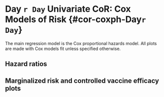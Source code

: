 # Day `r Day` Univariate CoR: Cox Models of Risk {#cor-coxph-Day`r Day`}

The main regression model is the Cox proportional hazards model. All plots are made with Cox models fit unless specified otherwise.

## Hazard ratios

\begin{table}[H]
\caption{Inference for Day `r Day` antibody marker covariate-adjusted correlates of risk of COVID in the vaccine group: Hazard ratios per 10-fold increment in the marker*}
\begin{center}
    \input{\pathCoRoutput`r Day`/CoR_univariable_svycoxph_pretty_\studyname}\\
\end{center}
*Baseline covariates adjusted for: age in years, at risk or not, community of color or not
%, baseline risk score
. Average follow-up time \input{\pathCoRoutput`r Day`/CoR_mean_followup_time_vacc_\studyname} days, maximum follow-up time \input{\pathCoRoutput`r Day`/CoR_max_followup_time_vacc_\studyname} days.\\
**No. at-risk = number of per-protocol baseline negative vaccine recipients at-risk for COVID; no. cases = number of this cohort with an observed COVID endpoints starting 7 days post Day `r Day` visit.

    %\label{tab:CoR_univariable_svycoxph_pretty_\studyname}
\end{table}


\begin{table}[H]
\caption{Inference for Day `r Day` antibody marker covariate-adjusted correlates of risk of COVID in the vaccine group: Hazard ratios for Middle vs. Upper tertile vs. Lower tertile*}
\begin{center}
\setlength{\tabcolsep}{.5ex}
\input{\pathCoRoutput`r Day`/CoR_univariable_svycoxph_cat_pretty_\studyname}\\
\end{center}
*Baseline covariates adjusted for: age in years, at risk or not, community of color or not
%, baseline risk score
. Average follow-up time \input{\pathCoRoutput`r Day`/CoR_mean_followup_time_vacc_\studyname} days, maximum follow-up time \input{\pathCoRoutput`r Day`/CoR_max_followup_time_vacc_\studyname} days.
Cutpoints:
%Day `r Day` cutpoints:
\input{\pathCoRoutput`r Day`/cutpoints_D`r Day`bindSpike_\studyname},  
\input{\pathCoRoutput`r Day`/cutpoints_D`r Day`bindRBD_\studyname},  
\input{\pathCoRoutput`r Day`/cutpoints_D`r Day`pseudoneutid50_\studyname},  
\input{\pathCoRoutput`r Day`/cutpoints_D`r Day`pseudoneutid80_\studyname}.
%fold-rise cutpoints:
%\input{\pathCoRoutput`r Day`/cutpoints_D`r Day`overBbindSpike_\studyname},  
%\input{\pathCoRoutput`r Day`/cutpoints_D`r Day`overBbindRBD_\studyname},  
%\input{\pathCoRoutput`r Day`/cutpoints_D`r Day`overBpseudoneutid50_\studyname},  
%\input{\pathCoRoutput`r Day`/cutpoints_D`r Day`overBpseudoneutid80_\studyname}.  
\\
**No. at-risk = number of per-protocol baseline negative vaccine recipients at-risk for COVID at 7 days post Day `r Day` visit; no. cases = number of this cohort with an observed COVID endpoints.\\
***Generalized Wald-test p-value of the null hypothesis that the hazard rate is constant across the Lower, Middle, and Upper tertile groups.
    %\label{tab:CoR_univariable_svycoxph_cat_pretty_\studyname}
\end{table}
\begin{figure}[H]
    \includegraphics[width=1\textwidth]{\pathCoRoutput`r Day`/hr_forest_bindSpike_\studyname}
    \includegraphics[width=1\textwidth]{\pathCoRoutput`r Day`/hr_forest_bindRBD_\studyname}
    \includegraphics[width=1\textwidth]{\pathCoRoutput`r Day`/hr_forest_pseudoneutid50_\studyname}
    \includegraphics[width=1\textwidth]{\pathCoRoutput`r Day`/hr_forest_pseudoneutid80_\studyname}
    \caption{Forest plots of hazard ratios per 10-fold increase in the marker among baseline seronegative vaccine recipients and subgroups with 95\% point-wise confidence intervals.}
\end{figure}
\clearpage
\begin{figure}[H]
    \centering
    \includegraphics[width=1\textwidth]{\pathCoRoutput`r Day`/hr_forest_marginal_bindSpike_\studyname}
    \caption{Forest plots of hazard ratios per 10-fold increase in the Day `r Day` binding Ab to spike markers among baseline seronegative vaccine recipients (top row) and eight subpopulations (row 2-9) with 95\% point-wise confidence intervals.}
\end{figure}
\begin{figure}[H]
    \centering
    \includegraphics[width=1\textwidth]{\pathCoRoutput`r Day`/hr_forest_marginal_bindRBD_\studyname}
    \caption{Forest plots of hazard ratios per 10-fold increase in the  Day `r Day` binding Ab to RBD markers among baseline seronegative vaccine recipients (top row) and eight subpopulations (row 2-9) with 95\% point-wise confidence intervals.}
\end{figure}
\begin{figure}[H]
    \centering
    \includegraphics[width=1\textwidth]{\pathCoRoutput`r Day`/hr_forest_marginal_pseudoneutid50_\studyname}
    \caption{Forest plots of hazard ratios per 10-fold increase in the  Day `r Day` pseudo neut ID50 markers among baseline seronegative vaccine recipients (top row) and eight subpopulations (row 2-9) with 95\% point-wise confidence intervals.}
\end{figure}
<!-- \begin{figure}[H] -->
<!--     \centering -->
<!--     \includegraphics[width=1\textwidth]{\pathCoRoutput`r Day`/hr_forest_marginal_liveneutmn50_\studyname} -->
<!--     \caption{Forest plots of hazard ratios per 10-fold increase in the  Day `r Day` live neut MN50 markers among baseline seronegative vaccine recipients (top row) and eight subpopulations (row 2-9) with 95\% point-wise confidence intervals.} -->
<!-- \end{figure} -->
\begin{figure}[H]
    \centering
    \includegraphics[width=1\textwidth]{\pathCoRoutput`r Day`/hr_forest_marginal_pseudoneutid80_\studyname}
    \caption{Forest plots of hazard ratios per 10-fold increase in the  Day `r Day` pseudo neut ID80 markers among baseline seronegative vaccine recipients (top row) and eight subpopulations (row 2-9) with 95\% point-wise confidence intervals.}
\end{figure}
\clearpage
<!-- \begin{table}[H] -->
<!--     \setlength{\tabcolsep}{.5ex} -->
<!-- \scriptsize{ -->
<!--     \input{\pathCoRoutput`r Day`/CoR_univariable_svycoxph_\studyname} -->
<!-- } -->
<!-- \caption{CoR models among baseline seronegative vaccine recipients. Each column corresponds to one Cox model fitted by survey::svycoxph.} -->
<!--     \label{tab:CoR_univariable_svycoxph_\studyname} -->
<!-- \end{table} -->
<!-- \begin{table}[H] -->
<!--     \setlength{\tabcolsep}{.5ex} -->
<!--     \input{\pathCoRoutput`r Day`/CoR_pseudoneutid80_sens_noCases_\studyname} -->
<!-- \caption{CoR models for Day `r Day` pseudo neut ID80 among baseline seronegative vaccine recipients. Each row corresponds to one Cox model fitted by survey::svycoxph.For each model, a different dataset that keeps a random subset of the cases is used. The original dataset has 66 cases.} -->
<!--     \label{tab:CoR_Day`r Day`pseudoneutid80_sens_noCases_\studyname} -->
<!-- \end{table} -->
<!-- \begin{table}[H] -->
<!--     \setlength{\tabcolsep}{.5ex} -->
<!--     \input{\pathCoRoutput`r Day`/CoR_pseudoneutid80_5cases_\studyname} -->
<!-- \caption{CoR models for Day `r Day` pseudo neut ID80 among baseline seronegative vaccine recipients. Each row corresponds to one Cox model fitted by survey::svycoxph.For each model, a different dataset that keeps a random subset of 5 cases is used.} -->
<!--     \label{tab:CoR_Day`r Day`pseudoneutid80_5cases_\studyname} -->
<!-- \end{table} -->
<!-- \begin{table}[H] -->
<!--     \input{\pathCoRoutput`r Day`/CoR_univariable_tps} -->
<!--     \caption{CoR models among baseline seronegative vaccine recipients. Each column corresponds to one logistic regression model fitted by osDesign::tps. } -->
<!--     \label{tab:CoR_univariable_tps} -->
<!-- \end{table} -->
<!-- \begin{table}[H] -->
<!--     \input{\pathCoRoutput`r Day`/CoR_univariable_hingelogistic} -->
<!--     \caption{CoR models among baseline seronegative vaccine recipients. Each column corresponds to one logistic regression model with hinge fitted by chgnpt::chngptm. } -->
<!--     \label{tab:CoR_univariable_hingelogistic} -->
<!-- \end{table} -->
## Marginalized risk and controlled vaccine efficacy plots
<!-- \begin{figure}[H] -->
<!--     \centering -->
<!--     \includegraphics[width=1\textwidth]{\pathCoRoutput`r Day`/marginalized_risks1_woplacebo_\studyname} -->
<!--     \caption{Marginalized cumulative risk by Day \protect\input{\pathCoRoutput`r Day`/timepoints_cum_risk_\studyname} as functions of Day `r Day` markers (=s) among baseline seronegative vaccine recipients with 95\% bootstrap point-wise confidence bands. The horizontal lines indicate the overall cumulative risk of the vaccine arm by Day \protect\input{\pathCoRoutput`r Day`/timepoints_cum_risk_\studyname} and its 95\% point-wise confidence interval. Histograms of the immunological markers in the vaccine arm are overlaid.} -->
<!-- \end{figure} -->
\begin{figure}[H]
    \centering
    \includegraphics[width=1\textwidth]{\pathCoRoutput`r Day`/marginalized_risks1_\studyname}
    \caption{Marginalized cumulative risk by Day \protect\input{\pathCoRoutput`r Day`/timepoints_cum_risk_\studyname} as functions of Day `r Day` markers (=s) among baseline seronegative vaccine recipients with 95\% bootstrap point-wise confidence bands. The horizontal lines indicate the overall cumulative risk of the placebo and vaccine arms by Day \protect\input{\pathCoRoutput`r Day`/timepoints_cum_risk_\studyname} and its 95\% point-wise confidence interval. Histograms of the immunological markers in the vaccine arm are overlaid. lod: lower limit of detection.}
\end{figure}
\begin{figure}[H]
    \centering
    \includegraphics[width=1\textwidth]{\pathCoRoutput`r Day`/marginalized_risks2_woplacebo_\studyname}
    \caption{Marginalized cumulative risk by Day \protect\input{\pathCoRoutput`r Day`/timepoints_cum_risk_\studyname} as functions of Day `r Day` markers above a threshold ($\geq s$) among baseline seronegative vaccine recipients with 95\% bootstrap point-wise confidence bands (at least 5 cases are required). The horizontal lines indicate the overall cumulative risk of the vaccine arm by Day \protect\input{\pathCoRoutput`r Day`/timepoints_cum_risk_\studyname} and its 95\% point-wise confidence interval. Histograms of the immunological markers in the vaccine arm are overlaid. lod: lower limit of detection.}
\end{figure}
\begin{figure}[H]
    \centering
    \includegraphics[width=1\textwidth]{\pathCoRoutput`r Day`/controlled_ve_curves_\studyname}
    \caption{Controlled VE with sensitivity analysis as functions of Day `r Day` markers (=s) among baseline seronegative vaccine recipients with 95\% bootstrap point-wise confidence bands. Histograms of the immunological markers in the vaccine arm are overlaid. lod: lower limit of detection.}
\end{figure}
<!-- \begin{figure}[H] -->
<!--     \centering -->
<!--     \includegraphics[width=1\textwidth]{\pathCoRoutput`r Day`/marginalized_risks2_\studyname} -->
<!--     \caption{Marginalized cumulative risk by Day \protect\input{\pathCoRoutput`r Day`/timepoints_cum_risk_\studyname} as functions of Day `r Day` markers above a threshold (>=s) among baseline seronegative vaccine recipients with 95\% bootstrap point-wise confidence bands (at least 5 cases are required). The horizontal lines indicate the overall cumulative risk of the placebo and vaccine arms by Day \protect\input{\pathCoRoutput`r Day`/timepoints_cum_risk_\studyname} and its 95\% point-wise confidence interval. Histograms of the immunological markers in the vaccine arm are overlaid.} -->
<!-- \end{figure} -->
\begin{figure}[H]
    \centering
    \includegraphics[width=1\textwidth]{\pathCoRoutput`r Day`/marginalized_risks_cat_\studyname}
    \caption{Marginalized cumulative incidence rate curves for trichotomized Day `r Day` markers among baseline seronegative vaccine recipients. The gray line is the overall cumulative incidence rate curve in the placebo arm.}
\end{figure}